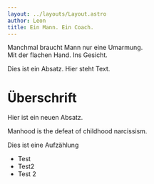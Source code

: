 ```yaml
---
layout: ../layouts/Layout.astro
author: Leon
title: Ein Mann. Ein Coach.
---
```




<Quote>Manchmal braucht Mann nur eine Umarmung.  
Mit der flachen Hand. Ins Gesicht.</Quote>
<Image name="00230.png"></Image>

Dies ist ein Absatz. Hier steht Text.

# Überschrift

Hier ist ein neuen Absatz.

<Quote author="David Gilmore">Manhood is the defeat of childhood narcissism.</Quote>

Dies ist eine Aufzählung

- Test
- Test2
- Test 2
